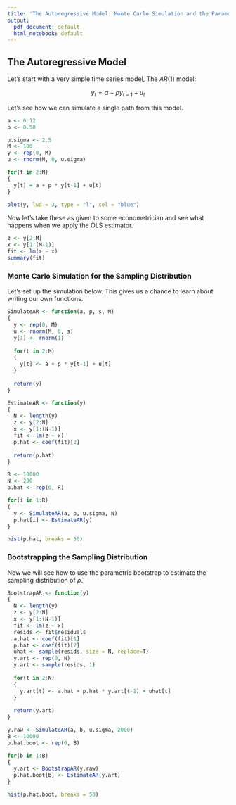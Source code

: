---
title: 'The Autoregressive Model: Monte Carlo Simulation and the Parametric Bootstrap'
output:
  pdf_document: default
  html_notebook: default
---

## The Autoregressive Model


Let's start with a very simple time series model, The $AR(1)$ model:


$$
y_{t} = \alpha + \rho y_{t-1} + u_{t}
$$

Let's see how we can simulate a single path from this model.

```{R}
a <- 0.12
p <- 0.50

u.sigma <- 2.5
M <- 100
y <- rep(0, M)
u <- rnorm(M, 0, u.sigma)

for(t in 2:M)
{
  y[t] = a + p * y[t-1] + u[t]
}

plot(y, lwd = 3, type = "l", col = "blue")
```

Now let's take these as given to some econometrician and see what happens when we apply the OLS estimator. 

```{R}
z <- y[2:M]
x <- y[1:(M-1)]
fit <- lm(z ~ x)
summary(fit)
```


### Monte Carlo Simulation for the Sampling Distribution

Let's set up the simulation below. This gives us a chance to learn about writing our own functions. 


```{R}
SimulateAR <- function(a, p, s, M)
{
  y <- rep(0, M)
  u <- rnorm(M, 0, s)
  y[1] <- rnorm(1)
  
  for(t in 2:M)
  {
    y[t] <- a + p * y[t-1] + u[t]  
  }
  
  return(y)
}

EstimateAR <- function(y)
{
  N <- length(y)
  z <- y[2:N]
  x <- y[1:(N-1)]
  fit <- lm(z ~ x)
  p.hat <- coef(fit)[2]
  
  return(p.hat)
}

R <- 10000
N <- 200
p.hat <- rep(0, R)

for(i in 1:R)
{
  y <- SimulateAR(a, p, u.sigma, N)
  p.hat[i] <- EstimateAR(y)
}

hist(p.hat, breaks = 50)
```


### Bootstrapping the Sampling Distribution

Now we will see how to use the parametric bootstrap to estimate the sampling distribution of $\hat{\rho}$.

```{R}
BootstrapAR <- function(y)
{
  N <- length(y)
  z <- y[2:N]
  x <- y[1:(N-1)]
  fit <- lm(z ~ x)
  resids <- fit$residuals
  a.hat <- coef(fit)[1]
  p.hat <- coef(fit)[2]
  uhat <- sample(resids, size = N, replace=T)
  y.art <- rep(0, N)
  y.art <- sample(resids, 1)
  
  for(t in 2:N)
  {
    y.art[t] <- a.hat + p.hat * y.art[t-1] + uhat[t]
  }
  
  return(y.art)
}

y.raw <- SimulateAR(a, b, u.sigma, 2000)
B <- 10000
p.hat.boot <- rep(0, B)

for(b in 1:B)
{
  y.art <- BootstrapAR(y.raw)
  p.hat.boot[b] <- EstimateAR(y.art)
}

hist(p.hat.boot, breaks = 50)
```
